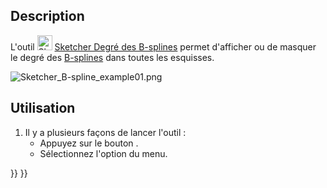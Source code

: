 <languages/>

{{Docnav/fr
|[[Sketcher_ArcOverlay/fr|Cercle auxiliaire]]|
[[Sketcher_BSplinePolygon/fr|Polygone de contrôle d'une B-spline]]|
[[Sketcher_Workbench/fr|Atelier Sketcher]]
|IconL=Sketcher_ArcOverlay.svg
|IconR=Sketcher_BSplinePolygon.svg
|IconC=Workbench_Sketcher.svg
}}

{{GuiCommand/fr
|Name=Sketcher BSplineDegree
|Name/fr=Sketcher Degré des B-splines
|MenuLocation=Esquisse → Affichage → Afficher/masquer les informations des B-splines → Afficher/masquer le degré des B-splines
|Workbenches=[[Sketcher_Workbench/fr|Sketcher]]
|Version=0.17
|SeeAlso=[[Sketcher_CreateBSpline/fr|Sketcher B-spline simple]]
}}

==Description==

L'outil [[Image:Sketcher_BSplineDegree.svg|24px]] [[Sketcher_BSplineDegree/fr|Sketcher Degré des B-splines]] permet d'afficher ou de masquer le degré des [[B-Splines/fr|B-splines]] dans toutes les esquisses.

[[File:Sketcher B-spline example01.png]]
{{Caption|Le chiffre 3 (vert, sans parenthèses) au centre correspond au [[Sketcher_BSplineIncreaseDegree/fr|degré]] de la B-spline.}}

<span id="Usage"></span>
==Utilisation==

# Il y a plusieurs façons de lancer l'outil :
#* Appuyez sur le bouton {{Button|[[Image:Sketcher_BSplineDegree.svg|16px]] [[Sketcher_BSplineDegree/fr|Afficher/masquer le degré des B-splines]]}}.
#* Sélectionnez l'option {{MenuCommand|Esquisse → Affichage → Afficher/masquer les informations des B-splines → [[Image:Sketcher_BSplineDegree.svg|16px]] Afficher/masquer le degré des B-splines}} du menu.


{{Docnav/fr
|[[Sketcher_ArcOverlay/fr|Cercle auxiliaire]]|
[[Sketcher_BSplinePolygon/fr|Polygone de contrôle d'une B-spline]]|
[[Sketcher_Workbench/fr|Atelier Sketcher]]
|IconL=Sketcher_ArcOverlay.svg
|IconR=Sketcher_BSplinePolygon.svg
|IconC=Workbench_Sketcher.svg
}}

{{Sketcher_Tools_navi{{#translation:}}}}
{{Userdocnavi{{#translation:}}}}
